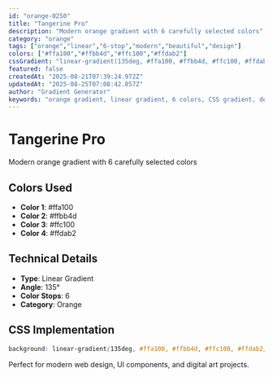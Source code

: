 ```yaml
---
id: "orange-0250"
title: "Tangerine Pro"
description: "Modern orange gradient with 6 carefully selected colors"
category: "orange"
tags: ["orange","linear","6-stop","modern","beautiful","design"]
colors: ["#ffa100","#ffbb4d","#ffc100","#ffdab2"]
cssGradient: "linear-gradient(135deg, #ffa100, #ffbb4d, #ffc100, #ffdab2)"
featured: false
createdAt: "2025-08-21T07:39:24.972Z"
updatedAt: "2025-08-25T07:08:42.857Z"
author: "Gradient Generator"
keywords: "orange gradient, linear gradient, 6 colors, CSS gradient, design, #ffa100, #ffbb4d, #ffc100, #ffdab2"
---
```


# Tangerine Pro

Modern orange gradient with 6 carefully selected colors

## Colors Used
- **Color 1**: #ffa100
- **Color 2**: #ffbb4d
- **Color 3**: #ffc100
- **Color 4**: #ffdab2

## Technical Details
- **Type**: Linear Gradient
- **Angle**: 135°
- **Color Stops**: 6
- **Category**: Orange

## CSS Implementation
```css
background: linear-gradient(135deg, #ffa100, #ffbb4d, #ffc100, #ffdab2);
```

Perfect for modern web design, UI components, and digital art projects.
